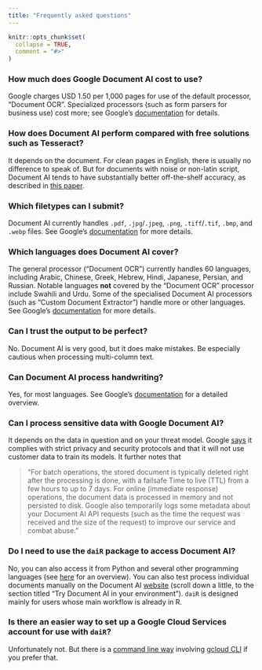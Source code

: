 ```yaml
---
title: "Frequently asked questions"
---
```


```r
knitr::opts_chunk$set(
  collapse = TRUE,
  comment = "#>"
)
```

### How much does Google Document AI cost to use?

Google charges USD 1.50 per 1,000 pages for use of the default processor, "Document OCR". Specialized processors (such as form parsers for business use) cost more; see Google's [documentation](https://cloud.google.com/document-ai/pricing) for details. 

### How does Document AI perform compared with free solutions such as Tesseract?

It depends on the document. For clean pages in English, there is usually no difference to speak of. But for documents with noise or non-latin script, Document AI tends to have substantially better off-the-shelf accuracy, as described in [this paper](https://link.springer.com/article/10.1007/s42001-021-00149-1). 

### Which filetypes can I submit?

Document AI currently handles `.pdf`, `.jpg`/`.jpeg`, `.png`, `.tiff`/`.tif`, `.bmp`, and `.webp` files. See Google's [documentation](https://cloud.google.com/document-ai/docs/file-types) for more details.

### Which languages does Document AI cover?

The general processor ("Document OCR") currently handles 60 languages, including Arabic, Chinese, Greek, Hebrew, Hindi, Japanese, Persian, and Russian. Notable languages **not** covered by the "Document OCR" processor include Swahili and Urdu. Some of the specialised Document AI processors (such as "Custom Document Extractor") handle more or other languages. See Google's [documentation](https://cloud.google.com/document-ai/docs/languages) for more details.

### Can I trust the output to be perfect?

No. Document AI is very good, but it does make mistakes. Be especially cautious when processing multi-column text.  

### Can Document AI process handwriting?

Yes, for most languages. See Google's [documentation](https://cloud.google.com/document-ai/docs/languages) for a detailed overview.

### Can I process sensitive data with Google Document AI?

It depends on the data in question and on your threat model. Google [says](https://cloud.google.com/document-ai/docs/security) it complies with strict privacy and security protocols and that it will not use customer data to train its models. It further notes that 

> "For batch operations, the stored document is typically deleted right after the processing is done, with a failsafe Time to live (TTL) from a few hours to up to 7 days. For online (immediate response) operations, the document data is processed in memory and not persisted to disk. Google also temporarily logs some metadata about your Document AI API requests (such as the time the request was received and the size of the request) to improve our service and combat abuse."

### Do I need to use the `daiR` package to access Document AI?

No, you can also access it from Python and several other programming languages (see [here](https://cloud.google.com/document-ai/docs/libraries) for an overview). You can also test process individual documents manually on the Document AI [website](https://cloud.google.com/document-ai) (scroll down a little, to the section titled "Try Document AI in your environment"). `daiR` is designed mainly for users whose main workflow is already in R.

### Is there an easier way to set up a Google Cloud Services account for use with `daiR`?

Unfortunately not. But there is a [command line way](https://dair.info/articles/gcs_cli.html) involving [gcloud CLI](https://cloud.google.com/sdk/gcloud/) if you prefer that.
